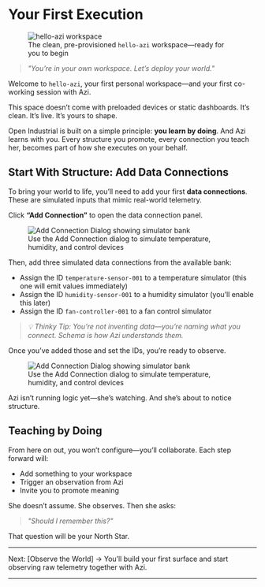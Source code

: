# Your First Execution

<figure class="my-8 flex flex-col items-start text-left">
  <img 
    src="/assets/first-execution-hello-azi-welcome.png" 
    data-eac-bypass-base
    alt="hello-azi workspace"
    class="rounded-xl shadow-xl ring-1 ring-indigo-400/30 w-full max-w-md"
  />
  <figcaption class="mt-4 text-sm text-indigo-300 tracking-wide uppercase">
    The clean, pre-provisioned <code>hello-azi</code> workspace—ready for you to begin
  </figcaption>
</figure>

> *"You’re in your own workspace. Let’s deploy your world."*

Welcome to `hello-azi`, your first personal workspace—and your first co-working session with Azi.

This space doesn’t come with preloaded devices or static dashboards. It’s clean. It’s live. It’s yours to shape.

Open Industrial is built on a simple principle: **you learn by doing**. And Azi learns with you. Every structure you promote, every connection you teach her, becomes part of how she executes on your behalf.

## Start With Structure: Add Data Connections

To bring your world to life, you’ll need to add your first **data connections**. These are simulated inputs that mimic real-world telemetry.

Click **“Add Connection”** to open the data connection panel.

<figure class="my-10 flex flex-col items-start text-left">
  <img 
    src="/assets/first-execution-add-connection.png" 
    data-eac-bypass-base
    alt="Add Connection Dialog showing simulator bank"
    class="rounded-2xl shadow-xl ring-1 ring-pink-400/30 w-full max-w-md"
  />
  <figcaption class="mt-4 text-sm text-pink-300 tracking-wide uppercase">
    Use the Add Connection dialog to simulate temperature, humidity, and control devices
  </figcaption>
</figure>

Then, add three simulated data connections from the available bank:

- Assign the ID `temperature-sensor-001` to a temperature simulator (this one will emit values immediately)
- Assign the ID `humidity-sensor-001` to a humidity simulator (you’ll enable this later)
- Assign the ID `fan-controller-001` to a fan control simulator

> *💡 Thinky Tip: You’re not inventing data—you’re naming what you connect. Schema is how Azi understands them.*

Once you’ve added those and set the IDs, you’re ready to observe.

<figure class="my-10 flex flex-col items-start text-left max-w-4xl mx-auto">
  <img 
    src="/assets/first-execution-live-connections.png" 
    data-eac-bypass-base
    alt="Add Connection Dialog showing simulator bank"
    class="rounded-2xl shadow-xl ring-1 ring-pink-400/30 w-full max-w-md"
  />
  <figcaption class="mt-4 text-sm text-pink-300 tracking-wide uppercase">
    Use the Add Connection dialog to simulate temperature, humidity, and control devices
  </figcaption>
</figure>

Azi isn’t running logic yet—she’s watching. And she’s about to notice structure.

## Teaching by Doing

From here on out, you won’t configure—you’ll collaborate. Each step forward will:

- Add something to your workspace
- Trigger an observation from Azi
- Invite you to promote meaning

She doesn’t assume. She observes. Then she asks:

> *"Should I remember this?"*

That question will be your North Star.

---

Next: [Observe the World] → You’ll build your first surface and start observing raw telemetry together with Azi.

---

